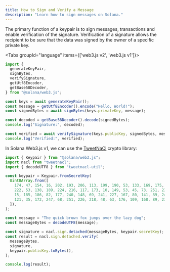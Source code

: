 ```yaml
---
title: How to Sign and Verify a Message
description: "Learn how to sign messages on Solana."
---
```


The primary function of a keypair is to sign messages, transactions and enable
verification of the signature. Verification of a signature allows the recipient
to be sure that the data was signed by the owner of a specific private key.

<Tabs groupId="language" items={['web3.js v2', 'web3.js v1']}>

<Tab value="web3.js v2">

```typescript
import {
  generateKeyPair,
  signBytes,
  verifySignature,
  getUtf8Encoder,
  getBase58Decoder,
} from "@solana/web3.js";

const keys = await generateKeyPair();
const message = getUtf8Encoder().encode("Hello, World!");
const signedBytes = await signBytes(keys.privateKey, message);

const decoded = getBase58Decoder().decode(signedBytes);
console.log("Signature:", decoded);

const verified = await verifySignature(keys.publicKey, signedBytes, message);
console.log("Verified:", verified);
```

</Tab>

<Tab value="web3.js v1">

In Solana Web3.js v1, we can use the
[TweetNaCl](https://www.npmjs.com/package/tweetnacl) crypto library:

```typescript
import { Keypair } from "@solana/web3.js";
import nacl from "tweetnacl";
import { decodeUTF8 } from "tweetnacl-util";

const keypair = Keypair.fromSecretKey(
  Uint8Array.from([
    174, 47, 154, 16, 202, 193, 206, 113, 199, 190, 53, 133, 169, 175, 31, 56,
    222, 53, 138, 189, 224, 216, 117, 173, 10, 149, 53, 45, 73, 251, 237, 246,
    15, 185, 186, 82, 177, 240, 148, 69, 241, 227, 167, 80, 141, 89, 240, 121,
    121, 35, 172, 247, 68, 251, 226, 218, 48, 63, 176, 109, 168, 89, 238, 135,
  ]),
);

const message = "The quick brown fox jumps over the lazy dog";
const messageBytes = decodeUTF8(message);

const signature = nacl.sign.detached(messageBytes, keypair.secretKey);
const result = nacl.sign.detached.verify(
  messageBytes,
  signature,
  keypair.publicKey.toBytes(),
);

console.log(result);
```

</Tab>
</Tabs>
